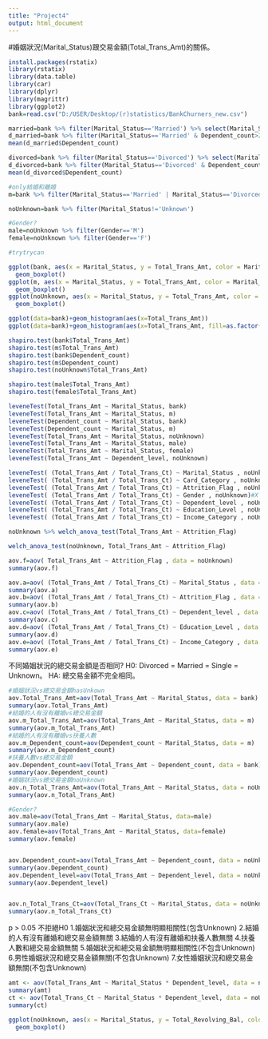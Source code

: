 ```yaml
---
title: "Project4"
output: html_document
---
```


#婚姻狀況(Marital_Status)跟交易金額(Total_Trans_Amt)的關係。
```r
install.packages(rstatix)
library(rstatix)
library(data.table)
library(car)
library(dplyr)
library(magrittr)
library(ggplot2)
bank=read.csv("D:/USER/Desktop/(r)statistics/BankChurners_new.csv")
```

```r
married=bank %>% filter(Marital_Status=='Married') %>% select(Marital_Status)
d_married=bank %>% filter(Marital_Status=='Married' & Dependent_count>2) %>% select(Marital_Status, Dependent_count)
mean(d_married$Dependent_count)

divorced=bank %>% filter(Marital_Status=='Divorced') %>% select(Marital_Status)
d_divorced=bank %>% filter(Marital_Status=='Divorced' & Dependent_count>2) %>% select(Marital_Status, Dependent_count)
mean(d_divorced$Dependent_count)

#only結婚和離婚
m=bank %>% filter(Marital_Status=='Married' | Marital_Status=='Divorced') %>% select(Marital_Status, Dependent_count, Total_Trans_Amt)

noUnknown=bank %>% filter(Marital_Status!='Unknown')

#Gender?
male=noUnknown %>% filter(Gender=='M')
female=noUnknown %>% filter(Gender=='F')

#trytrycan

```
```r
ggplot(bank, aes(x = Marital_Status, y = Total_Trans_Amt, color = Marital_Status)) +
  geom_boxplot()
ggplot(m, aes(x = Marital_Status, y = Total_Trans_Amt, color = Marital_Status)) +
  geom_boxplot()
ggplot(noUnknown, aes(x = Marital_Status, y = Total_Trans_Amt, color = Gender)) +
  geom_boxplot()
```



```r
ggplot(data=bank)+geom_histogram(aes(x=Total_Trans_Amt))
ggplot(data=bank)+geom_histogram(aes(x=Total_Trans_Amt, fill=as.factor(Marital_Status)))+facet_grid(.~Marital_Status)

shapiro.test(bank$Total_Trans_Amt)
shapiro.test(m$Total_Trans_Amt)
shapiro.test(bank$Dependent_count)
shapiro.test(m$Dependent_count)
shapiro.test(noUnknown$Total_Trans_Amt)

shapiro.test(male$Total_Trans_Amt)
shapiro.test(female$Total_Trans_Amt)
```
```r
leveneTest(Total_Trans_Amt ~ Marital_Status, bank)
leveneTest(Total_Trans_Amt ~ Marital_Status, m)
leveneTest(Dependent_count ~ Marital_Status, bank)
leveneTest(Dependent_count ~ Marital_Status, m)
leveneTest(Total_Trans_Amt ~ Marital_Status, noUnknown)
leveneTest(Total_Trans_Amt ~ Marital_Status, male)
leveneTest(Total_Trans_Amt ~ Marital_Status, female)
leveneTest(Total_Trans_Amt ~ Dependent_level, noUnknown)
```

```r
leveneTest( (Total_Trans_Amt / Total_Trans_Ct) ~ Marital_Status , noUnknown)
leveneTest( (Total_Trans_Amt / Total_Trans_Ct) ~ Card_Category , noUnknown)#X
leveneTest( (Total_Trans_Amt / Total_Trans_Ct) ~ Attrition_Flag , noUnknown)
leveneTest( (Total_Trans_Amt / Total_Trans_Ct) ~ Gender , noUnknown)#X
leveneTest( (Total_Trans_Amt / Total_Trans_Ct) ~ Dependent_level , noUnknown)
leveneTest( (Total_Trans_Amt / Total_Trans_Ct) ~ Education_Level , noUnknown)
leveneTest( (Total_Trans_Amt / Total_Trans_Ct) ~ Income_Category , noUnknown)
```

```r
noUnknown %>% welch_anova_test(Total_Trans_Amt ~ Attrition_Flag)

welch_anova_test(noUnknown, Total_Trans_Amt ~ Attrition_Flag)

aov.f=aov( Total_Trans_Amt ~ Attrition_Flag , data = noUnknown)
summary(aov.f)
```

```r
aov.a=aov( (Total_Trans_Amt / Total_Trans_Ct) ~ Marital_Status , data = noUnknown)#X
summary(aov.a)
aov.b=aov( (Total_Trans_Amt / Total_Trans_Ct) ~ Attrition_Flag , data = noUnknown)#X
summary(aov.b)
aov.c=aov( (Total_Trans_Amt / Total_Trans_Ct) ~ Dependent_level , data = noUnknown)#X
summary(aov.c)
aov.d=aov( (Total_Trans_Amt / Total_Trans_Ct) ~ Education_Level , data = noUnknown)#X
summary(aov.d)
aov.e=aov( (Total_Trans_Amt / Total_Trans_Ct) ~ Income_Category , data = noUnknown)#X
summary(aov.e)
```

不同婚姻狀況的總交易金額是否相同? 
H0: Divorced = Married = Single = Unknown。
HA: 總交易金額不完全相同。
```r
#婚姻狀況vs總交易金額hasUnkown
aov.Total_Trans_Amt=aov(Total_Trans_Amt ~ Marital_Status, data = bank)
summary(aov.Total_Trans_Amt)
#結婚的人有沒有離婚vs總交易金額
aov.m_Total_Trans_Amt=aov(Total_Trans_Amt ~ Marital_Status, data = m)
summary(aov.m_Total_Trans_Amt)
#結婚的人有沒有離婚vs扶養人數
aov.m_Dependent_count=aov(Dependent_count ~ Marital_Status, data = m)
summary(aov.m_Dependent_count)
#扶養人數vs總交易金額
aov.Dependent_count=aov(Total_Trans_Amt ~ Dependent_count, data = bank)
summary(aov.Dependent_count)
#婚姻狀況vs總交易金額noUnknown
aov.n_Total_Trans_Amt=aov(Total_Trans_Amt ~ Marital_Status, data = noUnknown)
summary(aov.n_Total_Trans_Amt)

#Gender?
aov.male=aov(Total_Trans_Amt ~ Marital_Status, data=male)
summary(aov.male)
aov.female=aov(Total_Trans_Amt ~ Marital_Status, data=female)
summary(aov.female)


aov.Dependent_count=aov(Total_Trans_Amt ~ Dependent_count, data = noUnknown)
summary(aov.Dependent_count)
aov.Dependent_level=aov(Total_Trans_Amt ~ Dependent_level, data = noUnknown)
summary(aov.Dependent_level)


aov.n_Total_Trans_Ct=aov(Total_Trans_Ct ~ Marital_Status, data = noUnknown)
summary(aov.n_Total_Trans_Ct)
```
p > 0.05 不拒絕H0
1.婚姻狀況和總交易金額無明顯相關性(包含Unknown)
2.結婚的人有沒有離婚和總交易金額無關
3.結婚的人有沒有離婚和扶養人數無關
4.扶養人數和總交易金額無關
5.婚姻狀況和總交易金額無明顯相關性(不包含Unknown)
6.男性婚姻狀況和總交易金額無關(不包含Unknown)
7.女性婚姻狀況和總交易金額無關(不包含Unknown)
```r
amt <- aov(Total_Trans_Amt ~ Marital_Status * Dependent_level, data = noUnknown)
summary(amt)
ct <- aov(Total_Trans_Ct ~ Marital_Status * Dependent_level, data = noUnknown)
summary(ct)
```

```r
ggplot(noUnknown, aes(x = Marital_Status, y = Total_Revolving_Bal, color=as.factor(Marital_Status))) +
  geom_boxplot()
```